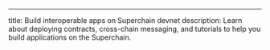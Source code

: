 ---
title: Build interoperable apps on Superchain devnet
description: Learn about deploying contracts, cross-chain messaging, and tutorials to help
  you build applications on the Superchain.

<InteropGettingStarted />

